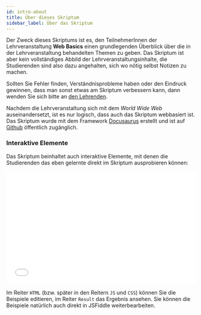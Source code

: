 ---
id: intro-about
title: Über dieses Skriptum
sidebar_label: Über das Skriptum
---

Der Zweck dieses Skriptums ist es, den TeilnehmerInnen der Lehrveranstaltung **Web Basics**
einen grundlegenden Überblick über die in der Lehrveranstaltung behandelten Themen zu geben.
Das Skriptum ist aber kein vollständiges Abbild der Lehrveranstaltungsinhalte, die
Studierenden sind also dazu angehalten, sich wo nötig selbst Notizen zu machen.

Sollten Sie Fehler finden, Verständnisprobleme haben oder den Eindruck gewinnen, dass
man sonst etwas am Skriptum verbessern kann, dann wenden Sie sich bitte an <a href="mailto:michael.faschinger@lv.campus02.at">den Lehrenden</a>.

Nachdem die Lehrveranstaltung sich mit dem *World Wide Web* auseinandersetzt, ist
es nur logisch, dass auch das Skriptum webbasiert ist. Das Skriptum wurde mit dem
Framework <a href="https://docusaurus.io">Docusaurus</a> erstellt und ist 
auf <a href="https://github.com/michivo/webbasics">Github</a> öffentlich zugänglich.

### Interaktive Elemente

Das Skriptum beinhaltet auch interaktive Elemente, mit denen die Studierenden das
eben gelernte direkt im Skriptum ausprobieren können:

<iframe width="100%" height="300" src="//jsfiddle.net/michivo/39hm80d6/5/embedded/html,result/dark/" allowfullscreen="allowfullscreen" allowpaymentrequest frameborder="0"></iframe>

Im Reiter `HTML` (bzw. später in den Reitern `JS` und `CSS`) können Sie die Beispiele
editieren, im Reiter `Result` das Ergebnis ansehen. Sie können die Beispiele natürlich
auch direkt in JSFiddle weiterbearbeiten.